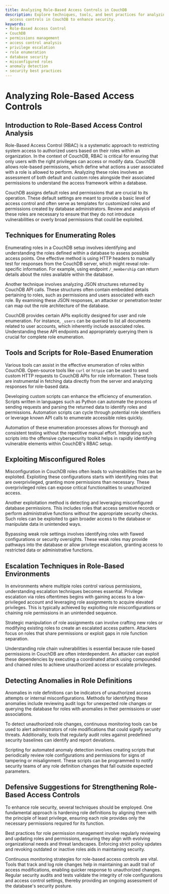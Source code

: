 ```yaml
---
title: Analyzing Role-Based Access Controls in CouchDB
description: Explore techniques, tools, and best practices for analyzing role-based
  access controls in CouchDB to enhance security.
keywords:
- Role-Based Access Control
- CouchDB
- permissions management
- access control analysis
- privilege escalation
- role enumeration
- database security
- misconfigured roles
- anomaly detection
- security best practices
---
```


# Analyzing Role-Based Access Controls

## Introduction to Role-Based Access Control Analysis

Role-Based Access Control (RBAC) is a systematic approach to restricting system access to authorized users based on their roles within an organization. In the context of CouchDB, RBAC is critical for ensuring that only users with the right privileges can access or modify data. CouchDB allows role-based permissions, which define what actions a user associated with a role is allowed to perform. Analyzing these roles involves an assessment of both default and custom roles alongside their associated permissions to understand the access framework within a database. 

CouchDB assigns default roles and permissions that are crucial to its operation. These default settings are meant to provide a basic level of access control and often serve as templates for customized roles and permissions created by database administrators. Review and analysis of these roles are necessary to ensure that they do not introduce vulnerabilities or overly broad permissions that could be exploited.

## Techniques for Enumerating Roles

Enumerating roles in a CouchDB setup involves identifying and understanding the roles defined within a database to assess possible access points. One effective method is using HTTP headers to manually test for responses from the CouchDB server, which might reveal role-specific information. For example, using endpoint `/_membership` can return details about the roles available within the database.

Another technique involves analyzing JSON structures returned by CouchDB API calls. These structures often contain embedded details pertaining to roles, such as permissions and users associated with each role. By examining these JSON responses, an attacker or penetration tester can map out the role architecture of the database.

CouchDB provides certain APIs explicitly designed for user and role enumeration. For instance, `_users` can be queried to list all documents related to user accounts, which inherently include associated roles. Understanding these API endpoints and appropriately querying them is crucial for complete role enumeration.

## Tools and Scripts for Role-Based Enumeration

Various tools can assist in the effective enumeration of roles within CouchDB. Open-source tools like `curl` or `httpie` can be used to send custom HTTP requests to CouchDB APIs for role information. These tools are instrumental in fetching data directly from the server and analyzing responses for role-based data.

Developing custom scripts can enhance the efficiency of enumeration. Scripts written in languages such as Python can automate the process of sending requests and parsing the returned data to identify roles and permissions. Automation scripts can cycle through potential role identifiers or leverage known API calls to enumerate accessible roles quickly.

Automation of these enumeration processes allows for thorough and consistent testing without the repetitive manual effort. Integrating such scripts into the offensive cybersecurity toolkit helps in rapidly identifying vulnerable elements within CouchDB's RBAC setup.

## Exploiting Misconfigured Roles

Misconfiguration in CouchDB roles often leads to vulnerabilities that can be exploited. Exploiting these configurations starts with identifying roles that are overprivileged, granting more permissions than necessary. These overprivileged roles can expose critical functionalities to unauthorized access.

Another exploitation method is detecting and leveraging misconfigured database permissions. This includes roles that access sensitive records or perform administrative functions without the appropriate security checks. Such roles can be exploited to gain broader access to the database or manipulate data in unintended ways.

Bypassing weak role settings involves identifying roles with flawed configurations or security oversights. These weak roles may provide pathways into the database or allow privilege escalation, granting access to restricted data or administrative functions.

## Escalation Techniques in Role-Based Environments

In environments where multiple roles control various permissions, understanding escalation techniques becomes essential. Privilege escalation via roles oftentimes begins with gaining access to a low-privileged account and leveraging role assignments to acquire elevated privileges. This is typically achieved by exploiting role misconfigurations or chaining role permissions in an unintended sequence.

Strategic manipulation of role assignments can involve crafting new roles or modifying existing roles to create an escalated access pattern. Attackers focus on roles that share permissions or exploit gaps in role function separation.

Understanding role chain vulnerabilities is essential because role-based permissions in CouchDB are often interdependent. An attacker can exploit these dependencies by executing a coordinated attack using compounded and chained roles to achieve unauthorized access or escalate privileges.

## Detecting Anomalies in Role Definitions

Anomalies in role definitions can be indicators of unauthorized access attempts or internal misconfigurations. Methods for identifying these anomalies include reviewing audit logs for unexpected role changes or querying the database for roles with anomalies in their permissions or user associations.

To detect unauthorized role changes, continuous monitoring tools can be used to alert administrators of role modifications that could signify security threats. Additionally, tools that regularly audit roles against predefined security baselines can identify and report deviations.

Scripting for automated anomaly detection involves creating scripts that periodically review role configurations and permissions for signs of tampering or misalignment. These scripts can be programmed to notify security teams of any role definition changes that fall outside expected parameters.

## Defensive Suggestions for Strengthening Role-Based Access Controls

To enhance role security, several techniques should be employed. One fundamental approach is hardening role definitions by aligning them with the principle of least privilege, ensuring each role provides only the necessary permissions required for its function.

Best practices for role permission management involve regularly reviewing and updating roles and permissions, ensuring they align with evolving organizational needs and threat landscapes. Enforcing strict policy updates and revoking outdated or inactive roles aids in maintaining security.

Continuous monitoring strategies for role-based access controls are vital. Tools that track and log role changes help in maintaining an audit trail of access modifications, enabling quicker response to unauthorized changes. Regular security audits and tests validate the integrity of role configurations and access control settings, thereby providing an ongoing assessment of the database's security posture.